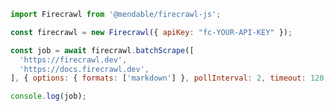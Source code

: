 ```js Node
import Firecrawl from '@mendable/firecrawl-js';

const firecrawl = new Firecrawl({ apiKey: "fc-YOUR-API-KEY" });

const job = await firecrawl.batchScrape([
  'https://firecrawl.dev',
  'https://docs.firecrawl.dev',
], { options: { formats: ['markdown'] }, pollInterval: 2, timeout: 120 });

console.log(job);
```

